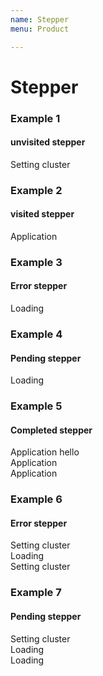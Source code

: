 ```yaml
---
name: Stepper
menu: Product

---
```


# Stepper
### Example 1
#### unvisited stepper
<Playground>

<div class="stepper">
  <div class="stepper-steps-wrapper">
<div class="stepper-step-unvisited">
  <div class="stepper-step_mark">
    <div class="d-flex">
      <div class="stepper-fixed">
        <div class="circle" />
        <div class="stepper-text">
          <span class="stepper-step_mark__name">
            Setting cluster
          </span>
        </div>
      </div>
      <span class="stepper-step_mark__line" />
    </div>
  </div>
  </div>
</div>
</div>

</Playground>

### Example 2
#### visited stepper
<Playground>

<div class="stepper">
  <div class="stepper-steps-wrapper">
<div class="stepper-step-visited">
  <div class="stepper-step_mark">
    <div class="d-flex">
      <div class="stepper-fixed">
        <div class="circle" />
        <div class="stepper-text">
          <span class="stepper-step_mark__name">
            Application
          </span>
        </div>
      </div>
      <span class="stepper-step_mark__line" />
    </div>
  </div>
  </div>
</div>
</div>
  
</Playground>


### Example 3
#### Error stepper
<Playground>

<div class="stepper">
  <div class="stepper-steps-wrapper">
<div class="stepper-step-error">
  <div class="stepper-step_mark">
    <div class="d-flex">
      <div class="stepper-fixed">
        <div class="circle-active">
        <div class="circle" />
        </div>
        <div class="stepper-text">
          <span class="stepper-step_mark__name">
            Loading
          </span>
        </div>
      </div>
      <span class="stepper-step_mark__line" />
    </div>
  </div>
  </div>
</div>
</div>

</Playground>


### Example 4
#### Pending stepper
<Playground>

<div class="stepper">
  <div class="stepper-steps-wrapper">
<div class="stepper-step-current">
  <div class="stepper-step_mark">
    <div class="d-flex">
      <div class="stepper-fixed">
        <div class="circle-active">
        <div class="circle" />
        </div>
        <div class="stepper-text">
          <span class="stepper-step_mark__name">
              Loading
          </span>
        </div>
      </div>
      <span class="stepper-step_mark__line" />
    </div>
  </div>
  </div>
</div>
</div>

</Playground>

### Example 5
#### Completed stepper
<Playground>

<div class="stepper">
  <div class="stepper-steps-wrapper">
    <div class="stepper-step-visited">
      <div class="stepper-step_mark">
        <div class="d-flex">
          <div class="stepper-fixed">
        <div class="circle" />
            <div class="stepper-text">
              <span class="stepper-step_mark__name">
                Application hello
              </span>
            </div>
          </div>
          <span class="stepper-step_mark__line" />
        </div>
      </div>
    </div>
  </div>
  <div class="stepper-steps-wrapper">
    <div class="stepper-step-visited">
      <div class="stepper-step_mark">
        <div class="d-flex">
          <div class="stepper-fixed">
        <div class="circle" />
            <div class="stepper-text">
              <span class="stepper-step_mark__name">
                Application
              </span>
            </div>
          </div>
          <span class="stepper-step_mark__line" />
        </div>
      </div>
    </div>
  </div>
    <div class="stepper-step-visited">
      <div class="stepper-step_mark">
        <div class="d-flex">
          <div class="stepper-fixed">
        <div class="circle" />
            <div class="stepper-text">
              <span class="stepper-step_mark__name">
                Application
              </span>
            </div>
          </div>
      </div>
    </div>
  </div>
</div>
      

  
</Playground>


### Example 6
#### Error stepper
<Playground>

<div class="stepper">
  <div class="stepper-steps-wrapper">
    <div class="stepper-step-error">
      <div class="stepper-step_mark">
        <div class="d-flex">
          <div class="stepper-fixed">
            <div class="circle-active">
        <div class="circle" />
        </div>
            <div class="stepper-text">
              <span class="stepper-step_mark__name">
                Setting cluster
              </span>
            </div>
          </div>
          <span class="stepper-step_mark__line" />
        </div>
      </div>
    </div>
  </div>
    <div class="stepper-steps-wrapper">
    <div class="stepper-step-unvisited">
      <div class="stepper-step_mark">
        <div class="d-flex">
          <div class="stepper-fixed">
        <div class="circle" />
            <div class="stepper-text">
              <span class="stepper-step_mark__name">
                  Loading
              </span>
            </div>
          </div>
          <span class="stepper-step_mark__line" />
        </div>
      </div>
    </div>
  </div>
    <div class="stepper-step-unvisited">
      <div class="stepper-step_mark">
        <div class="d-flex">
          <div class="stepper-fixed">
        <div class="circle" />
            <div class="stepper-text">
              <span class="stepper-step_mark__name">
                Setting cluster
              </span>
            </div>
          </div>
        </div>
      </div>
    </div>
</div>

</Playground>

### Example 7
#### Pending stepper
<Playground>

<div class="stepper">
  <div class="stepper-steps-wrapper">
    <div class="stepper-step-current">
      <div class="stepper-step_mark">
        <div class="d-flex">
          <div class="stepper-fixed">
            <div class="circle-active">
        <div class="circle" />
        </div>
            <div class="stepper-text">
              <span class="stepper-step_mark__name">
                Setting cluster
              </span>
            </div>
          </div>
          <span class="stepper-step_mark__line" />
        </div>
      </div>
    </div>
  </div>
    <div class="stepper-steps-wrapper">
    <div class="stepper-step-unvisited">
      <div class="stepper-step_mark">
        <div class="d-flex">
          <div class="stepper-fixed">
        <div class="circle" />
            <div class="stepper-text">
              <span class="stepper-step_mark__name">
                 Loading
              </span>
            </div>
          </div>
          <span class="stepper-step_mark__line" />
        </div>
      </div>
    </div>
  </div>
    <div class="stepper-step-unvisited">
      <div class="stepper-step_mark">
        <div class="d-flex">
          <div class="stepper-fixed">
        <div class="circle" />
            <div class="stepper-text">
              <span class="stepper-step_mark__name">
                 Loading
              </span>
            </div>
          </div>
        </div>
      </div>
    </div>
</div>

</Playground>




